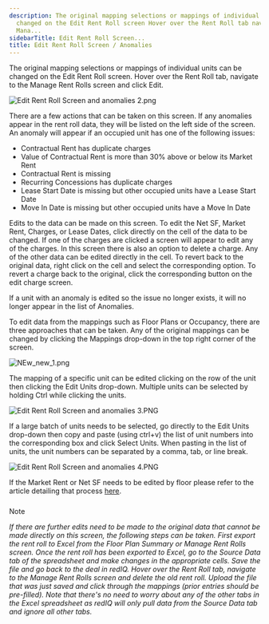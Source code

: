 ```yaml
---
description: The original mapping selections or mappings of individual units can be
  changed on the Edit Rent Roll screen Hover over the Rent Roll tab navigate to the
  Mana...
sidebarTitle: Edit Rent Roll Screen...
title: Edit Rent Roll Screen / Anomalies
---
```


The original mapping selections or mappings of individual units can be changed on the Edit Rent Roll screen. Hover over the Rent Roll tab, navigate to the Manage Rent Rolls screen and click Edit.


<Frame>
  <img src="/images/rediq/801fe15fbeb2752b0d9b1641dfa2ba723dbeaa43.png" alt="Edit Rent Roll Screen and anomalies 2.png" />
</Frame>


There are a few actions that can be taken on this screen. If any anomalies appear in the rent roll data, they will be listed on the left side of the screen. An anomaly will appear if an occupied unit has one of the following issues:


* Contractual Rent has duplicate charges
* Value of Contractual Rent is more than 30% above or below its Market Rent
* Contractual Rent is missing
* Recurring Concessions has duplicate charges
* Lease Start Date is missing but other occupied units have a Lease Start Date
* Move In Date is missing but other occupied units have a Move In Date


Edits to the data can be made on this screen. To edit the Net SF, Market Rent, Charges, or Lease Dates, click directly on the cell of the data to be changed. If one of the charges are clicked a screen will appear to edit any of the charges. In this screen there is also an option to delete a charge. Any of the other data can be edited directly in the cell. To revert back to the original data, right click on the cell and select the corresponding option. To revert a charge back to the original, click the corresponding button on the edit charge screen.


If a unit with an anomaly is edited so the issue no longer exists, it will no longer appear in the list of Anomalies.


To edit data from the mappings such as Floor Plans or Occupancy, there are three approaches that can be taken. Any of the original mappings can be changed by clicking the Mappings drop-down in the top right corner of the screen.


<Frame>
  <img src="/images/rediq/df8dff8c4ceaf79f24c44ee9b0127b24be4150f6.png" alt="NEw_new_1.png" />
</Frame>


The mapping of a specific unit can be edited clicking on the row of the unit then clicking the Edit Units drop-down. Multiple units can be selected by holding Ctrl while clicking the units.


<Frame>
  <img src="/images/rediq/6875cab328641f7db41229059f23b56c99ab9223.png" alt="Edit Rent Roll Screen and anomalies 3.PNG" />
</Frame>


If a large batch of units needs to be selected, go directly to the Edit Units drop-down then copy and paste (using ctrl+v) the list of unit numbers into the corresponding box and click Select Units. When pasting in the list of units, the unit numbers can be separated by a comma, tab, or line break.


<Frame>
  <img src="/images/rediq/68755610f732bf737f51562aeaf949c2d3b53ce8.png" alt="Edit Rent Roll Screen and anomalies 4.PNG" />
</Frame>


If the Market Rent or Net SF needs to be edited by floor please refer to the article detailing that process [here](kb://article/zendesk:rediq:360036141212).



##### 
Note


*If there are further edits need to be made to the original data that cannot be made directly on this screen, the following steps can be taken. First export the rent roll to Excel from the Floor Plan Summary or Manage Rent Rolls screen. Once the rent roll has been exported to Excel, go to the Source Data tab of the spreadsheet and make changes in the appropriate cells. Save the file and go back to the deal in redIQ. Hover over the Rent Roll tab, navigate to the Manage Rent Rolls screen and delete the old rent roll. Upload the file that was just saved and click through the mappings (prior entries should be pre-filled). Note that there's no need to worry about any of the other tabs in the Excel spreadsheet as redIQ will only pull data from the Source Data tab and ignore all other tabs.*